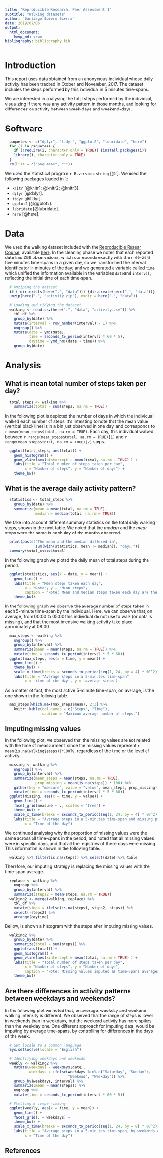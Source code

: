 ```yaml
---
title: "Reproducible Research: Peer Assessment 1"
subtitle: "Walking datasets"
author: "Santiago Botero Sierra"
date: 2019/07/06
output: 
  html_document:
    keep_md: true
bibliography: bibliography.bib
---
```


# Introduction

This report uses data obtained from an anonymous individual whose daily activity
has been tracked in Otober and November, 2017. The dataset includes the steps
performed by this individual in 5 minutes time-spans.

We are interested in analysing the total steps performed by the individual, 
visualizing if there was any activity pattern in those months, and looking for
differences on activity between week-days and weekend-days.

# Software

```r
  paquetes <- c("dplyr", "tidyr", "ggplot2", "lubridate", "here")
  for (i in paquetes) {
    if (!require(i, character.only = TRUE)) {install.packages(i)}
    library(i, character.only = TRUE)
  }
  rm(list = c("paquetes", "i"))
```

We used the statistical program `r R.version.string` [@r]. We used the following
packages loaded in `R`:

+ `knitr` [@knitr1; @knitr2; @knitr3].
+ `dplyr` [@dplyr].
+ `tidyr` [@tidyr].
+ `ggplot2` [@ggplot2].
+ `lubridate` [@lubridate].
+ `here` [@here].

# Data

We used the walking dataset included with the [Reproducible Resear Course][1],
available [here][2]. In the cleaning phase we noted that each reported date has
288 observations, which correponds exactly with the `r 60*24/5` five minutes
time-spans in a given day, so we transformed the interval identificator in 
minutes of the day; and we generated a variable called `time` which unified the
information available in the variables `date`and `interval`, reflecting the 
initial time of each time-span.

```r
  # Unziping the dataset
  if (!dir.exists(here(".", "data"))) {dir.create(here(".", "data"))}
  unzip(here(".", "activity.zip"), exdir = here(".", "data"))
  
  # Loading and tidying the dataset
  walking <- read.csv(here(".", "data", "activity.csv")) %>%
    tbl_df %>%
    group_by(date) %>%
    mutate(interval = row_number(interval) - 1) %>%
    ungroup() %>%
    mutate(date = ymd(date),
           time = seconds_to_period(interval * 60 * 5),
           daytime = ymd_hms(date + time)) %>%
    group_by(date)
```


# Analysis

## What is mean total number of steps taken per day?

```r
  total_steps <- walking %>%
    summarize(total = sum(steps, na.rm = TRUE))
```

In the following plot is depicted the number of days in which the individual
walked each number of steps. It's intersting to note that the mean value 
(vertical black line) is in a bin just observed in one day, and corresponds to
`r mean(mean_steps$total, na.rm = TRUE)`. Each day, this individual walked
between `r range(mean_steps$total, na.rm = TRUE)[1]` and 
`r range(mean_steps$total, na.rm = TRUE)[2]` steps.

```r
  ggplot(total_steps, aes(total)) + 
    geom_histogram() + 
    geom_vline(aes(xintercept = mean(total, na.rm = TRUE))) +
    labs(title = "Total number of steps taken per day",
         x = "Number of steps", y = "Number of days") + 
    theme_bw()
```

## What is the average daily activity pattern?

```r
  statistics <- total_steps %>% 
    group_by(date) %>%
    summarize(mean = mean(total, na.rm = TRUE),
              median = median(total, na.rm = TRUE))
```

We take into account different summary statistics on the total daily walking
steps, shown in the next table. We noted that the *median* and the *mean* steps
were the same in each day of the months observed.

```r
  print(paste("The mean and the median differed in", 
              sum(with(statistics, mean != median)), "days."))
  summary(total_steps$total)
```

In the following graph we ploted the daily mean of total steps during the
period.

```r
  ggplot(statistics, aes(x = date, y = mean)) +
    geom_line() +
    labs(title = "Mean steps taken each day",
         x = "Date", y = "Mean steps",
         caption = "Note: Mean and median steps taken each day are the same.") +
    theme_bw()
```

In the following graph we observe the average number of steps taken in each 
5-minute time-span by the individual. Here, we can observe that, on average, 
from 00:00 to 05:00 this individual do not use to walk (or data is missing), and
that the most intensive walking activity take place aproximately at 08:00. 

```r
  max_steps <- walking %>%
    ungroup() %>%
    group_by(interval) %>% 
    summarize(mean = mean(steps, na.rm = TRUE)) %>%
    mutate(time = seconds_to_period(interval * 5 * 60))
  ggplot(max_steps, aes(x = time, y = mean)) + 
    geom_line() + 
    theme_bw() +
    scale_x_time(breaks = seconds_to_period(seq(1, 24, by = 4) * 60^2)) + 
    labs(title = "Average steps in a 5-minutes time-span",
         x = "Time of the day", y = "Average steps")
```

As a matter of fact, the most active 5-minute time-span, on average, is
the one shown in the followig table.

```r
  max_steps[which.max(max_steps$mean), 2:3] %>%
    knitr::kable(col.names = c("Steps", "Time"),
                 caption = "Maximum average number of steps.")
```


## Imputing missing values

In the following plot, we observed that the missing values are not related with
the time of meassurment, since the missing values represent 
`r mean(is.na(walking$steps))*100`%, regardless of the time or the level of 
activity.

```r
  missing <- walking %>%
    ungroup() %>%
    group_by(interval) %>% 
    summarize(mean_steps = mean(steps, na.rm = TRUE),
              prop_missing = mean(is.na(steps)) * 100) %>%
    gather(key = "measure", value = "value", mean_steps, prop_missing) %>%
    mutate(time = seconds_to_period(interval * 5 * 60))
  ggplot(missing, aes(x = time, y = value)) + 
    geom_line() + 
    facet_grid(measure ~ ., scales = "free") +
    theme_bw() +
    scale_x_time(breaks = seconds_to_period(seq(1, 24, by = 4) * 60^2)) + 
    labs(title = "Average steps in a 5-minutes time-span and missing proportion",
         x = "Time of the day")
```

We continued analysing why the proportion of missing values were the same
across all time-spans in the period, and noted that all missing values were in
specific days, and that all the registries of these days were missing. This
information is shown in the following table.

```r
  walking %>% filter(is.na(steps)) %>% select(date) %>% table
```

Therefore, our imputing strategy is replacing the missing values with the
time-span average.

```r
  replace <- walking %>%
    ungroup %>%
    group_by(interval) %>%
    summarize(steps2 = mean(steps, na.rm = TRUE))
  walking2 <- merge(walking, replace) %>%
    tbl_df %>%
    mutate(steps = ifelse(is.na(steps), steps2, steps)) %>% 
    select(-steps2) %>%
    arrange(daytime)
```

Bellow, is shown a histogram with the steps after imputing missing values.

```r
  walking2 %>%
    group_by(date) %>%
    summarize(total = sum(steps)) %>%
    ggplot(aes(total)) + 
    geom_histogram() + 
    geom_vline(aes(xintercept = mean(total, na.rm = TRUE))) +
    labs(title = "Total number of steps taken per day",
         x = "Number of steps", y = "Number of days",
         caption = "Note: Missing values imputed as time-spans averages") + 
    theme_bw()
```

## Are there differences in activity patterns between weekdays and weekends?

In the following plot we noted that, on average, weekday and weekend walking
intensity is different. We observed that the range of steps is lower in weekends
than in weekdays, but the weekend activity has more spikes than the weekday one.
One different approach for imputing data, would be imputing by average 
time-spans, by controlling for differences in the days of the week.

```r
  # Set locale to a common language
  Sys.setlocale(locale = "English")

  # Identifying weekdays and weekends
  weekly <- walking2 %>%
    mutate(weekdays = weekdays(date),
           weekdays = ifelse(weekdays %in% c("Saturday", "Sunday"),
                             "Weekend", "Weekday")) %>% 
    group_by(weekdays, interval) %>%
    summarize(mean = mean(steps)) %>% 
    ungroup %>%
    mutate(time = seconds_to_period(interval * 60 * 5))
  
  # Plotting a comparrissong
  ggplot(weekly, aes(x = time, y = mean)) + 
    geom_line() + 
    facet_grid(. ~ weekdays) +
    theme_bw() +
    scale_x_time(breaks = seconds_to_period(seq(1, 24, by = 8) * 60^2)) + 
    labs(title = "Average steps in a 5-minutes time-span, by weekends and others",
         x = "Time of the day")
```

## References

[1]: https://www.coursera.org/learn/reproducible-research?
[2]: https://d396qusza40orc.cloudfront.net/repdata%2Fdata%2Factivity.zip